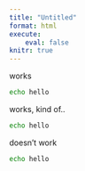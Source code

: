```yaml
---
title: "Untitled"
format: html
execute:
    eval: false
knitr: true
---
```


works

```bash
echo hello
```

works, kind of..
```bash
echo hello
```

doesn't work
```bash
echo hello
```